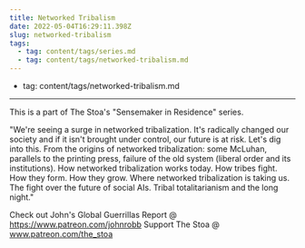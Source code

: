 ```yaml
---
title: Networked Tribalism
date: 2022-05-04T16:29:11.398Z
slug: networked-tribalism
tags:
  - tag: content/tags/series.md
  - tag: content/tags/networked-tribalism.md
---
```



  - tag: content/tags/networked-tribalism.md
---

This is a part of The Stoa's "Sensemaker in Residence" series. 

"We're seeing a surge in networked tribalization.  It's radically changed our society and if it isn't brought under control, our future is at risk.  Let's dig into this. From the origins of networked tribalization: some McLuhan, parallels to the printing press, failure of the old system (liberal order and its institutions).  How networked tribalization works today.  How tribes fight.  How they form.  How they grow.  Where networked tribalization is taking us.  The fight over the future of social AIs.  Tribal totalitarianism and the long night."

Check out John's Global Guerrillas Report @ https://www.patreon.com/johnrobb
Support The Stoa @ www.patreon.com/the_stoa
